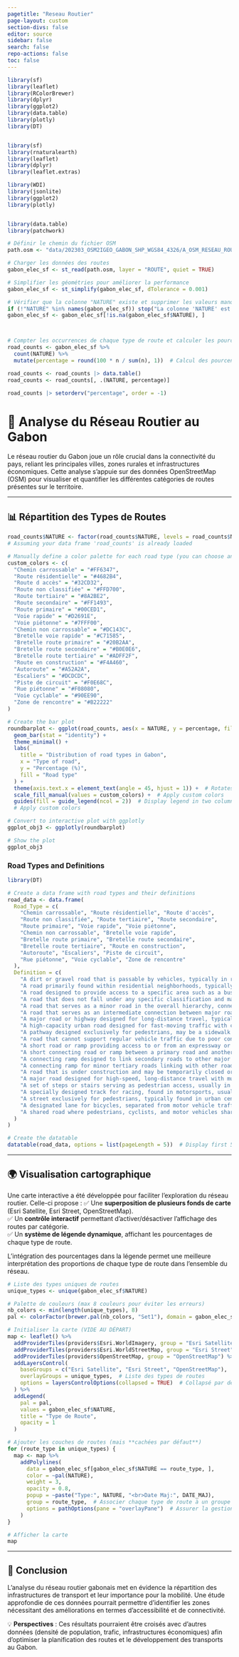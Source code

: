 ```yaml
---
pagetitle: "Reseau Routier"
page-layout: custom
section-divs: false
editor: source
sidebar: false
search: false
repo-actions: false
toc: false
---
```


```r
library(sf)
library(leaflet)
library(RColorBrewer)
library(dplyr)
library(ggplot2)
library(data.table)
library(plotly)
library(DT)


library(sf)
library(rnaturalearth)
library(leaflet)
library(dplyr)
library(leaflet.extras)

library(WDI)
library(jsonlite)
library(ggplot2)
library(plotly)


library(data.table)
library(patchwork)

```

```r
# Définir le chemin du fichier OSM
path.osm <- "data/202303_OSM2IGEO_GABON_SHP_WGS84_4326/A_OSM_RESEAU_ROUTIER/"

# Charger les données des routes
gabon_elec_sf <- st_read(path.osm, layer = "ROUTE", quiet = TRUE)

# Simplifier les géométries pour améliorer la performance
gabon_elec_sf <- st_simplify(gabon_elec_sf, dTolerance = 0.001)

# Vérifier que la colonne "NATURE" existe et supprimer les valeurs manquantes
if (!"NATURE" %in% names(gabon_elec_sf)) stop("La colonne 'NATURE' est absente du fichier shapefile.")
gabon_elec_sf <- gabon_elec_sf[!is.na(gabon_elec_sf$NATURE), ]



# Compter les occurrences de chaque type de route et calculer les pourcentages
road_counts <- gabon_elec_sf %>%
  count(NATURE) %>%
  mutate(percentage = round(100 * n / sum(n), 1))  # Calcul des pourcentages

road_counts <- road_counts |> data.table()
road_counts <- road_counts[, .(NATURE, percentage)]

road_counts |> setorderv("percentage", order = -1)
```

# 🚗 Analyse du Réseau Routier au Gabon

Le réseau routier du Gabon joue un rôle crucial dans la connectivité du pays, reliant les principales villes, zones rurales et infrastructures économiques. Cette analyse s'appuie sur des données OpenStreetMap (OSM) pour visualiser et quantifier les différentes catégories de routes présentes sur le territoire.

------------------------------------------------------------------------

## 📊 Répartition des Types de Routes

```r
road_counts$NATURE <- factor(road_counts$NATURE, levels = road_counts$NATURE[order(road_counts$percentage)])
# Assuming your data frame 'road_counts' is already loaded

# Manually define a color palette for each road type (you can choose any colors you like)
custom_colors <- c(
  "Chemin carrossable" = "#FF6347", 
  "Route résidentielle" = "#4682B4", 
  "Route d accès" = "#32CD32", 
  "Route non classifiée" = "#FFD700", 
  "Route tertiaire" = "#8A2BE2", 
  "Route secondaire" = "#FF1493", 
  "Route primaire" = "#00CED1", 
  "Voie rapide" = "#D2691E", 
  "Voie piétonne" = "#7FFF00", 
  "Chemin non carrossable" = "#DC143C", 
  "Bretelle voie rapide" = "#C71585", 
  "Bretelle route primaire" = "#20B2AA", 
  "Bretelle route secondaire" = "#B0E0E6", 
  "Bretelle route tertiaire" = "#ADFF2F", 
  "Route en construction" = "#F4A460", 
  "Autoroute" = "#A52A2A", 
  "Escaliers" = "#DCDCDC", 
  "Piste de circuit" = "#F0E68C", 
  "Rue piétonne" = "#F08080", 
  "Voie cyclable" = "#90EE90", 
  "Zone de rencontre" = "#B22222"
)

# Create the bar plot
roundbarplot <- ggplot(road_counts, aes(x = NATURE, y = percentage, fill = NATURE)) + 
  geom_bar(stat = "identity") + 
  theme_minimal() + 
  labs(
    title = "Distribution of road types in Gabon",
    x = "Type of road",
    y = "Percentage (%)",
    fill = "Road type"
  ) + 
  theme(axis.text.x = element_text(angle = 45, hjust = 1)) +  # Rotates x-axis labels for better readability
  scale_fill_manual(values = custom_colors) +  # Apply custom colors
  guides(fill = guide_legend(ncol = 2))  # Display legend in two columns
  # Apply custom colors

# Convert to interactive plot with ggplotly
ggplot_obj3 <- ggplotly(roundbarplot)

# Show the plot
ggplot_obj3
```

### Road Types and Definitions

```r
library(DT)

# Create a data frame with road types and their definitions
road_data <- data.frame(
  Road_Type = c(
    "Chemin carrossable", "Route résidentielle", "Route d'accès", 
    "Route non classifiée", "Route tertiaire", "Route secondaire", 
    "Route primaire", "Voie rapide", "Voie piétonne", 
    "Chemin non carrossable", "Bretelle voie rapide", 
    "Bretelle route primaire", "Bretelle route secondaire", 
    "Bretelle route tertiaire", "Route en construction", 
    "Autoroute", "Escaliers", "Piste de circuit", 
    "Rue piétonne", "Voie cyclable", "Zone de rencontre"
  ),
  Definition = c(
    "A dirt or gravel road that is passable by vehicles, typically in rural or less developed areas.",
    "A road primarily found within residential neighborhoods, typically narrower and designed for low-speed traffic.",
    "A road designed to provide access to a specific area such as a business, residential development, or industrial facility.",
    "A road that does not fall under any specific classification and may be poorly maintained.",
    "A road that serves as a minor road in the overall hierarchy, connecting smaller towns or rural areas to main roads.",
    "A road that serves as an intermediate connection between major roads and local roads.",
    "A major road or highway designed for long-distance travel, typically connecting cities or regions.",
    "A high-capacity urban road designed for fast-moving traffic with controlled access.",
    "A pathway designed exclusively for pedestrians, may be a sidewalk or a separate pedestrian-only pathway.",
    "A road that cannot support regular vehicle traffic due to poor conditions or rough terrain.",
    "A short road or ramp providing access to or from an expressway or highway.",
    "A short connecting road or ramp between a primary road and another road type.",
    "A connecting ramp designed to link secondary roads to other major roads.",
    "A connecting ramp for minor tertiary roads linking with other roads.",
    "A road that is under construction and may be temporarily closed or hazardous.",
    "A major road designed for high-speed, long-distance travel with multiple lanes.",
    "A set of steps or stairs serving as pedestrian access, usually in urban settings.",
    "A specially designed track for racing, found in motorsports, usually for high-performance vehicles.",
    "A street exclusively for pedestrians, typically found in urban centers with shops and entertainment.",
    "A designated lane for bicycles, separated from motor vehicle traffic to ensure cyclist safety.",
    "A shared road where pedestrians, cyclists, and motor vehicles share the space in low-speed areas."
  )
)

# Create the datatable
datatable(road_data, options = list(pageLength = 5))  # Display first 5 rows per page
```

------------------------------------------------------------------------

## 🌍 Visualisation cartographique

Une carte interactive a été développée pour faciliter l'exploration du réseau routier. Celle-ci propose : ✅ Une **superposition de plusieurs fonds de carte** (Esri Satellite, Esri Street, OpenStreetMap).\
✅ Un **contrôle interactif** permettant d'activer/désactiver l'affichage des routes par catégorie.\
✅ Un **système de légende dynamique**, affichant les pourcentages de chaque type de route.

L'intégration des pourcentages dans la légende permet une meilleure interprétation des proportions de chaque type de route dans l'ensemble du réseau.

```r

# Liste des types uniques de routes
unique_types <- unique(gabon_elec_sf$NATURE)

# Palette de couleurs (max 8 couleurs pour éviter les erreurs)
nb_colors <- min(length(unique_types), 8)
pal <- colorFactor(brewer.pal(nb_colors, "Set1"), domain = gabon_elec_sf$NATURE)

# Initialiser la carte (VIDE AU DÉPART)
map <- leaflet() %>%
  addProviderTiles(providers$Esri.WorldImagery, group = "Esri Satellite") %>%
  addProviderTiles(providers$Esri.WorldStreetMap, group = "Esri Street") %>%
  addProviderTiles(providers$OpenStreetMap, group = "OpenStreetMap") %>%
  addLayersControl(
    baseGroups = c("Esri Satellite", "Esri Street", "OpenStreetMap"),
    overlayGroups = unique_types,  # Liste des types de routes
    options = layersControlOptions(collapsed = TRUE)  # Collapsé par défaut
  ) %>%
  addLegend(
    pal = pal,
    values = gabon_elec_sf$NATURE,
    title = "Type de Route",
    opacity = 1
  )

# Ajouter les couches de routes (mais **cachées par défaut**)
for (route_type in unique_types) {
  map <- map %>%
    addPolylines(
      data = gabon_elec_sf[gabon_elec_sf$NATURE == route_type, ], 
      color = ~pal(NATURE), 
      weight = 3, 
      opacity = 0.8, 
      popup = ~paste("Type:", NATURE, "<br>Date Maj:", DATE_MAJ), 
      group = route_type,  # Associer chaque type de route à un groupe
      options = pathOptions(pane = "overlayPane")  # Assurer la gestion des couches
    )
}

# Afficher la carte
map
```

------------------------------------------------------------------------

## 🚀 Conclusion

L'analyse du réseau routier gabonais met en évidence la répartition des infrastructures de transport et leur importance pour la mobilité. Une étude approfondie de ces données pourrait permettre d'identifier les zones nécessitant des améliorations en termes d'accessibilité et de connectivité.

💡 **Perspectives** : Ces résultats pourraient être croisés avec d'autres données (densité de population, trafic, infrastructures économiques) afin d'optimiser la planification des routes et le développement des transports au Gabon.
